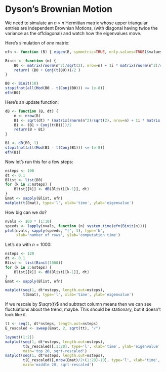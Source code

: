 # Dyson's Brownian Motion

We need to simulate an $n \times n$ Hermitian matrix
whose upper triangular entries are independent Brownian Motions,
(with diagonal having twice the variance as the offdiagonal)
and watch how the eigenvalues move.

Here's simulation of *one* matrix:
```r
efn <- function (B) { eigen(B, symmetric=TRUE, only.values=TRUE)$values }

Binit <- function (n) {
    B0 <- matrix(rnorm(n^2)/sqrt(2), nrow=n) + 1i * matrix(rnorm(n^2)/sqrt(2), nrow=n)
    return( (B0 + Conj(t(B0)))/2 )
}

B0 <- Binit(10)
stopifnot(all(Mod(B0 - t(Conj(B0))) <= 1e-8))
efn(B0)
```

Here's an update function:
```r
dB <- function (B, dt) {
    n <- nrow(B)
    B1 <- sqrt(dt) * (matrix(rnorm(n^2)/sqrt(2), nrow=n) + 1i * matrix(rnorm(n^2)/sqrt(2), nrow=n))
    B1 <- (B1 + Conj(t(B1)))/2
    return(B + B1)
}

B1 <- dB(B0, 1)
stopifnot(all(Mod(B1 - t(Conj(B1))) <= 1e-8))
efn(B1)
```

Now let's run this for a few steps:
```r
nsteps <- 100
dt <- 0.1
Blist <- list(B0)
for (k in 2:nsteps) {
    Blist[[k]] <- dB(Blist[[k-1]], dt)
}
Emat <- sapply(Blist, efn)
matplot(t(Emat), type='l', xlab='time', ylab='eigenvalue')
```

How big can we do?
```r
nvals <- 100 * (1:10)
speeds <- lapply(nvals, function (n) system.time(efn(Binit(n))))
plot(nvals, sapply(speeds, "[", 1), type='b',
     xlab='number of rows', ylab='computation time')
```

Let's do with $n=1000$:
```r
nsteps <- 120
dt <- 0.1
Blist <- list(Binit(1000))
for (k in 2:nsteps) {
    Blist[[k]] <- dB(Blist[[k-1]], dt)
}
Emat <- sapply(Blist, efn)

matplot(seq(1, dt*nsteps, length.out=nsteps),
        t(Emat), type='l', xlab='time', ylab='eigenvalue')
```

If we rescale by $\sqrt{t}$ and subtract column means
then we can see fluctuations about the trend, maybe.
This should be stationary, but it doesn't look like it.
```r
tt <- seq(1, dt*nsteps, length.out=nsteps)
E_rescaled <- sweep(Emat, 2, sqrt(tt), "/")

layout((1:2))
matplot(seq(1, dt*nsteps, length.out=nsteps),
        t(E_rescaled)[,1:20], type='l', xlab='time', ylab='eigenvalue',
        main='top 20, sqrt-rescaled')
matplot(seq(1, dt*nsteps, length.out=nsteps),
        t(E_rescaled)[,nrow(Emat)/2+(1:20)-10], type='l', xlab='time', ylab='eigenvalue',
        main='middle 20, sqrt-rescaled')
```

